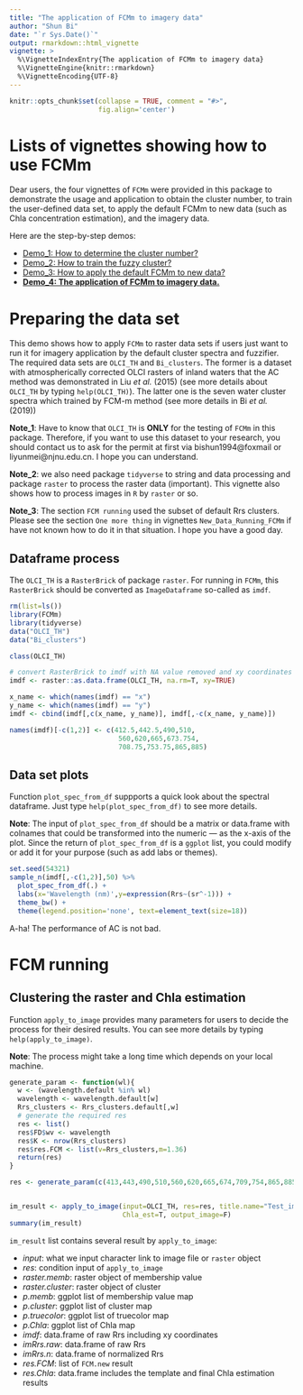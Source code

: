 ```yaml
---
title: "The application of FCMm to imagery data"
author: "Shun Bi"
date: "`r Sys.Date()`"
output: rmarkdown::html_vignette
vignette: >
  %\VignetteIndexEntry{The application of FCMm to imagery data}
  %\VignetteEngine{knitr::rmarkdown}
  %\VignetteEncoding{UTF-8}
---
```


```r
knitr::opts_chunk$set(collapse = TRUE, comment = "#>",
                      fig.align='center')
```

# Lists of vignettes showing how to use FCMm

Dear users, the four vignettes of `FCMm` were provided in this package to demonstrate the usage and application to obtain the cluster number, to train the user-defined data set, to apply the default FCMm to new data (such as Chla concentration estimation), and the imagery data.

Here are the step-by-step demos:

 - [Demo_1: How to determine the cluster number?](./doc/Cluster_number_determination.html)
 - [Demo_2: How to train the fuzzy cluster?](./doc/Fuzzy_cluster_training.html)
 - [Demo_3: How to apply the default FCMm to new data?](./doc/New_Data_Running_FCMm.html)
 - [**Demo_4: The application of FCMm to imagery data.**](./doc/Raster_Running_FCMm.html)

# Preparing the data set

This demo shows how to apply `FCMm` to raster data sets if users just want to run it for imagery application by the default cluster spectra and fuzzifier. The required data sets are `OLCI_TH` and `Bi_clusters`. The former is a dataset with atmospherically corrected OLCI rasters of inland waters that the AC method was demonstrated in Liu *et al.* (2015) (see more details about `OLCI_TH` by typing `help(OLCI_TH)`). The latter one is the seven water cluster spectra which trained by FCM-m method (see more details in Bi *et al.* (2019))

**Note_1**: Have to know that `OLCI_TH` is **ONLY** for the testing of `FCMm` in this package. Therefore, if you want to use this dataset to your research, you should contact us to ask for the permit at first via bishun1994@foxmail or liyunmei@njnu.edu.cn. I hope you can understand.

**Note_2**: we also need package `tidyverse` to string and data processing and package `raster` to process the raster data (important). This vignette also shows how to process images in `R` by `raster` or so.

**Note_3**: The section `FCM running` used the subset of default Rrs clusters. Please see the section `One more thing` in vignettes `New_Data_Running_FCMm` if have not known how to do it in that situation. I hope you have a good day.

## Dataframe process

The `OLCI_TH` is a `RasterBrick` of package `raster`. For running in `FCMm`, this `RasterBrick` should be converted as `ImageDataframe` so-called as `imdf`.

```r
rm(list=ls())
library(FCMm)
library(tidyverse)
data("OLCI_TH")
data("Bi_clusters")

class(OLCI_TH)

# convert RasterBrick to imdf with NA value removed and xy coordinates recorded
imdf <- raster::as.data.frame(OLCI_TH, na.rm=T, xy=TRUE)

x_name <- which(names(imdf) == "x")
y_name <- which(names(imdf) == "y")
imdf <- cbind(imdf[,c(x_name, y_name)], imdf[,-c(x_name, y_name)])

names(imdf)[-c(1,2)] <- c(412.5,442.5,490,510,
                           560,620,665,673.754,
                           708.75,753.75,865,885)
```

## Data set plots

Function `plot_spec_from_df` suppports a quick look about the spectral dataframe. Just type `help(plot_spec_from_df)` to see more details.

**Note**: The input of `plot_spec_from_df` should be a matrix or data.frame with colnames that could be transformed into the numeric --- as the x-axis of the plot. Since the return of `plot_spec_from_df` is a `ggplot` list, you could modify or add it for your purpose (such as add labs or themes).

```r
set.seed(54321)
sample_n(imdf[,-c(1,2)],50) %>% 
  plot_spec_from_df(.) + 
  labs(x='Wavelength (nm)',y=expression(Rrs~(sr^-1))) + 
  theme_bw() + 
  theme(legend.position='none', text=element_text(size=18))
```

A-ha! The performance of AC is not bad.

# FCM running

## Clustering the raster and Chla estimation

Function `apply_to_image` provides many parameters for users to decide the process for their desired results. You can see more details by typing `help(apply_to_image)`.

**Note**: The process might take a long time which depends on your local machine.

```r
generate_param <- function(wl){
  w <- (wavelength.default %in% wl)
  wavelength <- wavelength.default[w]
  Rrs_clusters <- Rrs_clusters.default[,w]
  # generate the required res
  res <- list()
  res$FD$wv <- wavelength
  res$K <- nrow(Rrs_clusters)
  res$res.FCM <- list(v=Rrs_clusters,m=1.36)
  return(res)
}

res <- generate_param(c(413,443,490,510,560,620,665,674,709,754,865,885))


im_result <- apply_to_image(input=OLCI_TH, res=res, title.name="Test_image",
                            Chla_est=T, output_image=F)
summary(im_result)
```

`im_result` list contains several result by `apply_to_image`:

 - *input*: what we input character link to image file or `raster` object
 - *res*: condition input of `apply_to_image`
 - *raster.memb*: raster object of membership value
 - *raster.cluster*: raster object of cluster
 - *p.memb*: ggplot list of membership value map
 - *p.cluster*: ggplot list of cluster map
 - *p.truecolor*: ggplot list of truecolor map
 - *p.Chla*: ggplot list of Chla map
 - *imdf*: data.frame of raw Rrs including xy coordinates
 - *imRrs.raw*: data.frame of raw Rrs
 - *imRrs.n*: data.frame of normalized Rrs
 - *res.FCM*: list of `FCM.new` result
 - *res.Chla*: data.frame includes the template and final Chla estimation results

